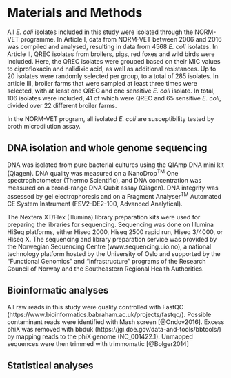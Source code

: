 # Materials and Methods

All _E. coli_ isolates included in this study were isolated through the NORM-VET programme. 
In Article I, data from NORM-VET between 2006 and 2016 was compiled and analysed, resulting in data from 4568 _E. coli_ isolates.
In Article II, QREC isolates from broilers, pigs, red foxes and wild birds were included. Here, the QREC isolates were grouped based on their MIC values to ciprofloxacin and nalidixic acid, as well as additional resistances. Up to 20 isolates were randomly selected per group, to a total of 285 isolates.
In article III, broiler farms that were sampled at least three times were selected, with at least one QREC and one sensitive _E. coli_ isolate. In total, 106 isolates were included, 41 of which were QREC and 65 sensitive _E. coli_, divided over 22 different broiler farms.

In the NORM-VET program, all isolated _E. coli_ are susceptibility tested by broth microdilution assay.

## DNA isolation and whole genome sequencing
DNA was isolated from pure bacterial cultures using the QIAmp DNA mini kit (Qiagen). DNA quality was measured on a NanoDrop^TM^ One spectrophotometer (Thermo Scientific), and DNA concentration was measured on a broad-range DNA Qubit assay (Qiagen). DNA integrity was assessed by gel electrophoresis and on a Fragment Analyser^TM^ Automated CE System Instrument (FSV2-DE2-100, Advanced Analytical).

The Nextera XT/Flex (Illumina) library preparation kits were used for preparing the libraries for sequencing. Sequencing was done on Illumina HiSeq platforms, either Hiseq 2000, Hiseq 2500 rapid run, Hiseq 3/4000, or Hiseq X. The sequencing and library preparation service was provided by the Norwegian Sequencing Centre (www.sequencing.uio.no), a national technology platform hosted by the University of Oslo and supported by the "Functional Genomics" and "Infrastructure" programs of the Research Council of Norway and the Southeastern Regional Health Authorities.

## Bioinformatic analyses
All raw reads in this study were quality controlled with FastQC (https://www.bioinformatics.babraham.ac.uk/projects/fastqc/). Possible contaminant reads were identified with Mash screen [@Ondov2016]. Excess phiX was removed with bbduk (https://jgi.doe.gov/data-and-tools/bbtools/) by mapping reads to the phiX genome (NC_001422.1). Unmapped sequences were then trimmed with trimmomatic [@Bolger2014]


## Statistical analyses

